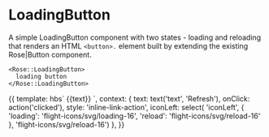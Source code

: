 
<Meta title="Rose|LoadingButton" component="LoadingButton" />

# LoadingButton

A simple LoadingButton component with two states - loading and reloading that renders an HTML `<button>.` 
element built by extending the existing Rose|Button component.

```htmlbars
<Rose::LoadingButton>
  loading button
</Rose::LoadingButton>
```

<Preview>
  <Story name="Advanced">{{
    template: hbs`
      <Rose::Button
        @style={{style}}
        @iconLeft={{iconLeft}}
        @iconRight={{iconRight}}
        @onClick={{fn onClick}}
      >
        {{text}}
      </Rose::Button>
    `,
    context: {
      text: text('text', 'Refresh'),
      onClick: action('clicked'),
      style: 'inline-link-action',
      iconLeft: select(
        'iconLeft',
        {
          'loading': 'flight-icons/svg/loading-16',
          'reload': 'flight-icons/svg/reload-16'
        }, 'flight-icons/svg/reload-16')
    },
  }}</Story>
</Preview>